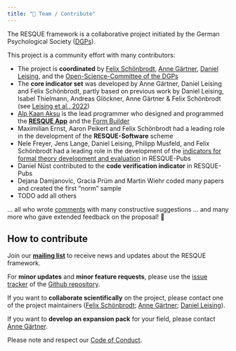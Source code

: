 ```yaml
---
title: "👥 Team / Contribute"
---
```


The RESQUE framework is a collaborative project initiated by the German Psychological Society ([DGPs](https://www.dgps.de)). 

This project is a community effort with many contributors:

- The project is **coordinated** by [Felix Schönbrodt](http://www.nicebread.de), [Anne Gärtner](https://tu-dresden.de/mn/psychologie/ifap/differentielle-psychologie/die-professur/Mitarbeiter/dipl-psych-anne-gaertner), [Daniel Leising](https://tu-dresden.de/mn/psychologie/iaosp/diagnostische/die-professur/inhaber-in), and the [Open-Science-Committee of the DGPs](https://www.dgps.de/schwerpunkte/transparente-wissenschaft/kommission-open-science/)
- The **core indicator set** was developed by Anne Gärtner, Daniel Leising and Felix Schönbrodt, partly based on previous work by Daniel Leising, Isabel Thielmann, Andreas Glöckner, Anne Gärtner & Felix Schönbrodt (see [Leising et al., 2022](https://doi.org/10.5964/ps.6029.))
- [Alp Kaan Aksu](https://github.com/alpkaanaksu) is the lead programmer who designed and programmed the [**RESQUE App**](https://nicebread.github.io/RESQUE/web/) and the [Form Builder](https://nicebread.github.io/RESQUE/web/builder)
- Maximilian Ernst, Aaron Peikert and Felix Schönbrodt had a leading role in the development of the **RESQUE-Software** scheme
- Nele Freyer, Jens Lange, Daniel Leising, Philipp Musfeld, and Felix Schönbrodt had a leading role in the development of the [indicators for formal theory development and evaluation](news/2024-02-26-theory_indicators.qmd) in RESQUE-Pubs
- Daniel Nüst contributed to the **code verification indicator** in RESQUE-Pubs
- Dejana Damjanovic, Gracia Prüm and Martin Wiehr coded many papers and created the first "norm" sample
- TODO add all others

... all who wrote [comments](publications.qmd) with many constructive suggestions
... and many more who gave extended feedback on the proposal! 🙏

## How to contribute

Join our [**mailing list**](https://www.listserv.dfn.de/sympa/info/psy-dora) to receive news and updates about the RESQUE framework.

For **minor updates** and **minor feature requests**, please use the [issue tracker](https://github.com/nicebread/RESQUE/issues) of the [Github repository](https://github.com/nicebread/RESQUE).

If you want to **collaborate scientifically** on the project, please contact one of the project maintainers ([Felix Schönbrodt](mailto:felix.schoenbrodt@psy.lmu.de); [Anne Gärtner](mailto:anne_gaertner@tu-dresden.de); [Daniel Leising](mailto:Daniel.Leising@tu-dresden.de)).

If you want to **develop an expansion pack** for your field, please contact [Anne Gärtner](mailto:anne_gaertner@tu-dresden.de).

Please note and respect our [Code of Conduct](/CODE_OF_CONDUCT.md).

